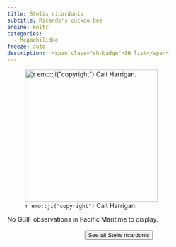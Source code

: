 ```yaml
---
title: Stelis ricardonis
subtitle: Ricardo's cuckoo bee
engine: knitr
categories:
  - Megachilidae
freeze: auto
description:  <span class="sh-badge">SH list</span>
---
```

![`r emo::ji("copyright")` Cait Harrigan.](/files/no_bee.png){height=300}



No GBIF observations in Pacific Maritime to display.
<br><br>
<center>


<a href="NA"><button type="button" class="btn btn-secondary">See all Stelis ricardonis <i class="fa-solid fa-arrow-up-right-from-square"></i> </button></a>
</center>
